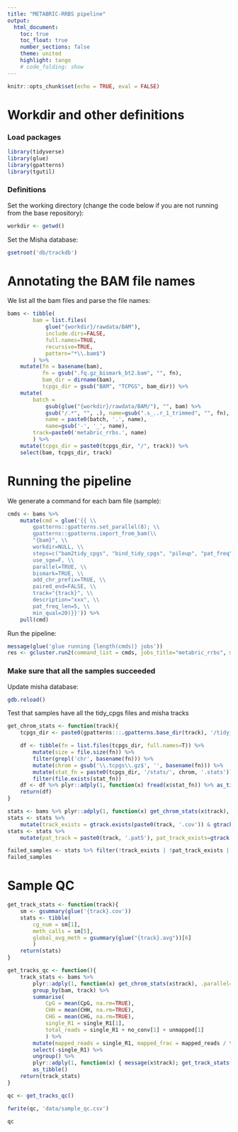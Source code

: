 ```yaml
---
title: "METABRIC-RRBS pipeline"
output:
  html_document:
    toc: true
    toc_float: true   
    number_sections: false
    theme: united
    highlight: tango
    # code_folding: show 
---
```


```r
knitr::opts_chunk$set(echo = TRUE, eval = FALSE)
```

# Workdir and other definitions

### Load packages

```r
library(tidyverse)
library(glue)
library(gpatterns)
library(tgutil)
```

### Definitions
Set the working directory (change the code below if you are not running from the base repository): 

```r
workdir <- getwd()
```

Set the Misha database: 

```r
gsetroot('db/trackdb')
```

# Annotating the BAM file names

We list all the bam files and parse the file names:

```r
bams <- tibble(
        bam = list.files(
            glue("{workdir}/rawdata/BAM"), 
            include.dirs=FALSE, 
            full.names=TRUE, 
            recursive=TRUE, 
            pattern="*\\.bam$")
        ) %>% 
    mutate(fn = basename(bam), 
           fn = gsub(".fq.gz_bismark_bt2.bam", "", fn), 
           bam_dir = dirname(bam), 
           tcpgs_dir = gsub("BAM", "TCPGS", bam_dir)) %>%
    mutate(
        batch = 
            gsub(glue("{workdir}/rawdata/BAM/"), "", bam) %>% 
            gsub("/.*", "", .), name=gsub(".s_..r_1_trimmed", "", fn), 
            name = paste0(batch, '.', name), 
            name=gsub('-', '_', name), 
        track=paste0('metabric_rrbs.', name)
        ) %>%
    mutate(tcpgs_dir = paste0(tcpgs_dir, "/", track)) %>%
    select(bam, tcpgs_dir, track)
```

# Running the pipeline

We generate a command for each bam file (sample):

```r
cmds <- bams %>% 
    mutate(cmd = glue('{{ \\
        gpatterns::gpatterns.set_parallel(8); \\
        gpatterns::gpatterns.import_from_bam(\\
        "{bam}", \\
        workdir=NULL, \\
        steps=c("bam2tidy_cpgs", "bind_tidy_cpgs", "pileup", "pat_freq"), \\
        use_sge=F, \\
        parallel=TRUE, \\
        bismark=TRUE, \\
        add_chr_prefix=TRUE, \\
        paired_end=FALSE, \\
        track="{track}", \\
        description="xxx", \\
        pat_freq_len=5, \\
        min_qual=20)}}')) %>% 
    pull(cmd)
```

Run the pipeline: 

```r
message(glue('glue running {length(cmds)} jobs'))
res <- gcluster.run2(command_list = cmds, jobs_title="metabric_rrbs", max.jobs=25, threads=5, io_saturation=1)
```

### Make sure that all the samples succeeded
Update misha database: 

```r
gdb.reload()
```

Test that samples have all the tidy_cpgs files and misha tracks

```r
get_chrom_stats <- function(track){
    tcpgs_dir <- paste0(gpatterns:::.gpatterns.base_dir(track), '/tidy_cpgs')

    df <- tibble(fn = list.files(tcpgs_dir, full.names=T)) %>% 
        mutate(size = file.size(fn)) %>%
        filter(grepl('chr', basename(fn))) %>% 
        mutate(chrom = gsub('\\.tcpgs\\.gz$', '', basename(fn))) %>% 
        mutate(stat_fn = paste0(tcpgs_dir, '/stats/', chrom, '.stats')) %>% 
        filter(file.exists(stat_fn))
    df <- df %>% plyr::adply(1, function(x) fread(x$stat_fn)) %>% as_tibble() %>% mutate(track = track)
    return(df)
}

stats <- bams %>% plyr::adply(1, function(x) get_chrom_stats(x$track), .parallel=TRUE) %>% as_tibble()
stats <- stats %>% 
    mutate(track_exists = gtrack.exists(paste0(track, '.cov')) & gtrack.exists(paste0(track, '.meth')) & gtrack.exists(paste0(track, '.unmeth')))
stats <- stats %>% 
    mutate(pat_track = paste0(track, '.pat5'), pat_track_exists=gtrack.exists(pat_track))

failed_samples <- stats %>% filter(!track_exists | !pat_track_exists | (size < 100 & !grepl('chrY', chrom))) %>% distinct(bam, track)
failed_samples

```


# Sample QC

```r
get_track_stats <- function(track){
    sm <- gsummary(glue('{track}.cov'))
    stats <- tibble(
        cg_num = sm[1],
        meth_calls = sm[5],
        global_avg_meth = gsummary(glue("{track}.avg"))[6]
        )
    return(stats)
}

get_tracks_qc <- function(){
    track_stats <- bams %>% 
        plyr::adply(1, function(x) get_chrom_stats(x$track), .parallel=TRUE) %>% 
        group_by(bam, track) %>% 
        summarise(
            CpG = mean(CpG, na.rm=TRUE), 
            CHH = mean(CHH, na.rm=TRUE), 
            CHG = mean(CHG, na.rm=TRUE), 
            single_R1 = single_R1[1], 
            total_reads = single_R1 + no_conv[1] + unmapped[1]
            ) %>%
        mutate(mapped_reads = single_R1, mapped_frac = mapped_reads / total_reads) %>% 
        select(-single_R1) %>%
        ungroup() %>%
        plyr::adply(1, function(x) { message(x$track); get_track_stats(x$track) }, .parallel=TRUE) %>%
        as_tibble()
    return(track_stats)
}

qc <- get_tracks_qc()

fwrite(qc, 'data/sample_qc.csv')

qc
```